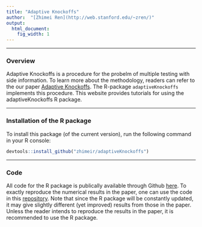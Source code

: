 ```yaml
---
title: "Adaptive Knockoffs"
author:  "[Zhimei Ren](http://web.stanford.edu/~zren/)"
output:
  html_document:
    fig_width: 1
---
```


----

### Overview

Adaptive Knockoffs is a procedure for the probelm of multiple testing with side information. To learn more about the methodology, readers can refer to the our paper [Adaptive Knockoffs](). The R-package `adaptiveKnockoffs` implements this procedure. This website provides tutorials for using the adaptiveKnockoffs R package.

----

### Installation of the R package
To install this package (of the current version), run the following command in your R console:
```r
devtools::install_github("zhimeir/adaptiveKnockoffs")
```
----

### Code
All code for the R package is publically available through Github [here](https://github.com/zhimeir/adaptiveKnockoffs). To exactly reproduce the numerical results in the paper, one can use the code in this [repository](https://github.com/zhimeir/adaptiveKnockoffs). Note that since the R package will be constantly updated, it may give slightly different (yet improved) results from those in the paper. Unless the reader intends to reproduce the results in the paper, it is recommended to use the R package. 
